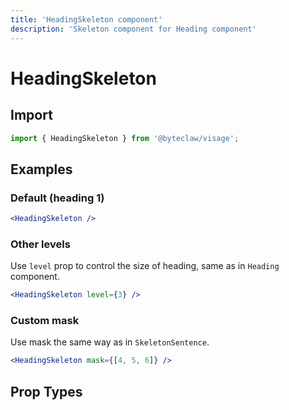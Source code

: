 ```yaml
---
title: 'HeadingSkeleton component'
description: 'Skeleton component for Heading component'
---
```


# HeadingSkeleton

## Import

```js transpile=false
import { HeadingSkeleton } from '@byteclaw/visage';
```

## Examples

### Default (heading 1)

```jsx live
<HeadingSkeleton />
```

### Other levels

Use `level` prop to control the size of heading, same as in `Heading` component.

```jsx live
<HeadingSkeleton level={3} />
```

### Custom mask

Use mask the same way as in `SkeletonSentence`.

```jsx live
<HeadingSkeleton mask={[4, 5, 6]} />
```

## Prop Types

<PropTypes component="HeadingSkeleton" />
